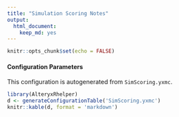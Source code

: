```yaml
---
title: "Simulation Scoring Notes"
output: 
  html_document: 
    keep_md: yes
---
```



```r
knitr::opts_chunk$set(echo = FALSE)
```

#### Configuration Parameters

This configuration is autogenerated from `SimScoring.yxmc`.

```r
library(AlteryxRhelper)
d <- generateConfigurationTable('SimScoring.yxmc')
knitr::kable(d, format = 'markdown')
```
